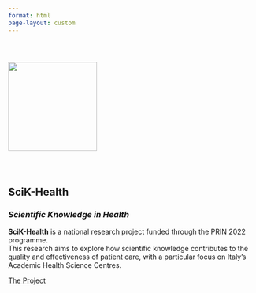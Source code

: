 ```yaml
---
format: html
page-layout: custom
---
```


:::::: {.container style="margin-top: 3em;"}
::::: {style="display: flex; align-items: center; justify-content: space-between; flex-wrap: wrap; gap: 2em;"}
<!-- Left: logo -->

::: {style="flex: 1; min-width: 200px;"}
![](www/scik-health-logo.png){width="180px"}
:::

<!-- Right: title + description + button -->

::: {style="flex: 3; min-width: 300px;"}
## SciK-Health

### ***Scientific Knowledge in Health***

<p style="font-size: 1.1em; line-height: 1.6;">

**SciK-Health** is a national research project funded through the PRIN 2022 programme.\
This research aims to explore how scientific knowledge contributes to the quality and effectiveness of patient care, with a particular focus on Italy’s Academic Health Science Centres.

</p>

<a href="theProject.qmd" class="btn btn-primary" role="button">The Project</a>
:::
:::::
::::::
